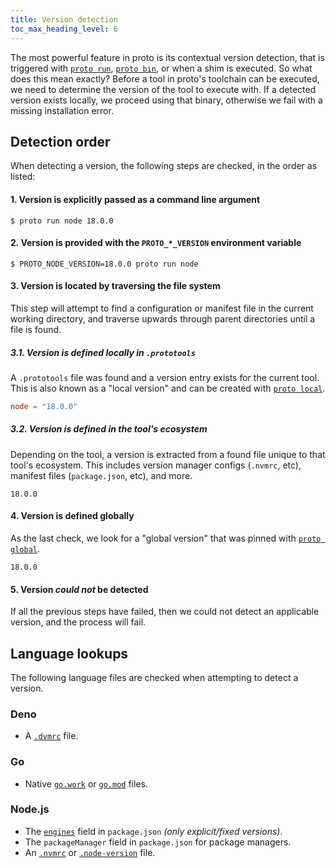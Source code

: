```yaml
---
title: Version detection
toc_max_heading_level: 6
---
```



<HeaderLabel text="2 min" />

The most powerful feature in proto is its contextual version detection, that is triggered with
[`proto run`](./commands/run), [`proto bin`](./commands/bin), or when a shim is executed. So what
does this mean exactly? Before a tool in proto's toolchain can be executed, we need to determine the
version of the tool to execute with. If a detected version exists locally, we proceed using that
binary, otherwise we fail with a missing installation error.

## Detection order

When detecting a version, the following steps are checked, in the order as listed:

#### 1. Version is explicitly passed as a command line argument

```
$ proto run node 18.0.0
```

#### 2. Version is provided with the `PROTO_*_VERSION` environment variable

```
$ PROTO_NODE_VERSION=18.0.0 proto run node
```

#### 3. Version is located by traversing the file system

This step will attempt to find a configuration or manifest file in the current working directory,
and traverse upwards through parent directories until a file is found.

##### 3.1. Version is defined locally in `.prototools`

A `.prototools` file was found and a version entry exists for the current tool. This is also known
as a "local version" and can be created with [`proto local`](./commands/local).

```toml title=".prototools"
node = "18.0.0"
```

##### 3.2. Version is defined in the tool's ecosystem

Depending on the tool, a version is extracted from a found file unique to that tool's ecosystem.
This includes version manager configs (`.nvmrc`, etc), manifest files (`package.json`, etc), and
more.

```text title=".nvmrc"
18.0.0
```

#### 4. Version is defined globally

As the last check, we look for a "global version" that was pinned with
[`proto global`](./commands/global).

```text title="~/.proto/tools/node/version"
18.0.0
```

#### 5. Version _could not_ be detected

If all the previous steps have failed, then we could not detect an applicable version, and the
process will fail.

## Language lookups

The following language files are checked when attempting to detect a version.

### Deno

- A [`.dvmrc`](https://github.com/justjavac/dvm) file.

### Go

- Native [`go.work`](https://go.dev/doc/tutorial/workspaces) or
  [`go.mod`](https://go.dev/doc/modules/gomod-ref) files.

### Node.js

- The [`engines`](https://docs.npmjs.com/cli/v9/configuring-npm/package-json#engines) field in
  `package.json` _(only explicit/fixed versions)_.
- The `packageManager` field in `package.json` for package managers.
- An [`.nvmrc`](https://github.com/nvm-sh/nvm) or
  [`.node-version`](https://github.com/nodenv/nodenv) file.
